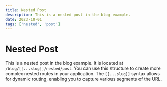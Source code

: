 ```yaml
---
title: Nested Post
description: This is a nested post in the blog example.
date: 2023-10-01
tags: ['nested', 'post']
---
```


# Nested Post

This is a nested post in the blog example. It is located at `/blog/[[...slug]]/nested/post`.
You can use this structure to create more complex nested routes in your application. The `[[...slug]]` syntax allows for dynamic routing, enabling you to capture various segments of the URL.
